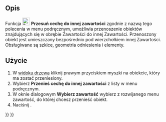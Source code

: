 <languages/>
{{Docnav
|[[PartDesign_MoveTip/pl|Ustaw czubek]]
|[[PartDesign_MoveFeatureInTree/pl|Przesuń cechę wewnątrz drzewa]]
|[[PartDesign_Workbench/pl|środowisko pracy Projekt Części]]
|IconL=PartDesign_MoveTip.svg
|IconR=PartDesign_MoveFeatureInTree.svg
|IconC=Workbench_PartDesign.svg
}}

{{GuiCommand/pl
|Name=PartDesign MoveFeature
|Name/pl=Projekt Części: Przesuń cechę do innej zawartości
|MenuLocation=Menu kontekstowe → Przesuń cechę do innej zawartości
|Workbenches=[[PartDesign_Workbench/pl|Projekt Części]]
|Version=0.17
|SeeAlso=[[PartDesign_MoveTip/pl|Ustaw czubek]], [[PartDesign_MoveFeatureInTree/pl|Przesuń cechę w drzewie]]
}}

<span id="Description"></span>
==Opis==

Funkcja [[File:PartDesign_MoveFeature.svg|24px]] '''Przesuń cechę do innej zawartości''' zgodnie z nazwą tego polecenia w menu podręcznym, umożliwia przenoszenie obiektów znajdujących się w obrębie Zawartości do innej Zawartości. Przenoszony obiekt jest umieszczany bezpośrednio pod wierzchołkiem innej Zawartości. Obsługiwane są szkice, geometria odniesienia i elementy.

<span id="Usage"></span>
==Użycie==

# W [[Tree_view/pl|widoku drzewa]] kliknij prawym przyciskiem myszki na obiekcie, który ma zostać przeniesiony.
# Wybierz '''Przenieś cechę do innej zawartości''' z listy w menu podręcznym.
# W oknie dialogowym '''Wybierz zawartość''' wybierz z rozwijanego menu zawartość, do której chcesz przenieść obiekt.
# Naciśnij {{Button|OK}}.


{{Docnav
|[[PartDesign_MoveTip/pl|Ustaw czubek]]
|[[PartDesign_MoveFeatureInTree/pl|Przesuń cechę wewnątrz drzewa]]
|[[PartDesign_Workbench/pl|środowisko pracy Projekt Części]]
|IconL=PartDesign_MoveTip.svg
|IconR=PartDesign_MoveFeatureInTree.svg
|IconC=Workbench_PartDesign.svg
}}

{{PartDesign Tools navi{{#translation:}}}}
{{Userdocnavi{{#translation:}}}}